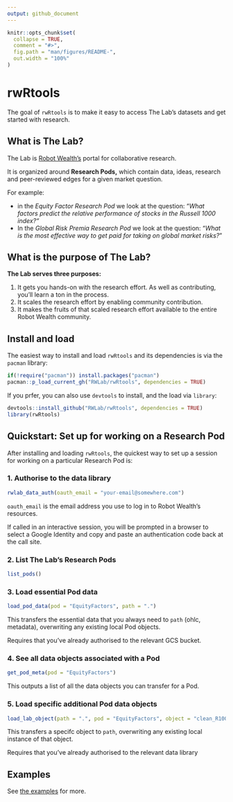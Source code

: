 ```yaml
---
output: github_document
---
```


<!-- README.md is generated from README.Rmd. Please edit that file -->

```r
knitr::opts_chunk$set(
  collapse = TRUE,
  comment = "#>",
  fig.path = "man/figures/README-",
  out.width = "100%"
)
```

# rwRtools

<!-- badges: start -->
<!-- badges: end -->

The goal of `rwRtools` is to make it easy to access The Lab's datasets and get started with research. 

## What is The Lab?

The Lab is [Robot Wealth's](https://robotwealth.com/) portal for collaborative research. 

It is organized around **Research Pods,** which contain data, ideas, research and peer-reviewed edges for a given market question.

For example:

- in the *Equity Factor Research Pod* we look at the question: "*What factors predict the relative performance of stocks in the Russell 1000 index?"*
- In the *Global Risk Premia Research Pod* we look at the question: "*What is the most effective way to get paid for taking on global market risks?* "

## What is the purpose of The Lab?

**The Lab serves three purposes:**

1. It gets you hands-on with the research effort. As well as contributing, you'll learn a ton in the process. 
2. It scales the research effort by enabling community contribution.
3. It makes the fruits of that scaled research effort available to the entire Robot Wealth community.

## Install and load

The easiest way to install and load `rwRtools` and its dependencies is via the `pacman` library:

```r
if(!require("pacman")) install.packages("pacman")
pacman::p_load_current_gh("RWLab/rwRtools", dependencies = TRUE)
```

If you prfer, you can also use `devtools` to install, and the load via `library`:

```r
devtools::install_github("RWLab/rwRtools", dependencies = TRUE)
library(rwRtools)
```

## Quickstart: Set up for working on a Research Pod

After installing and loading `rwRtools`, the quickest way to set up a session for working on a particular Research Pod is:

### 1. Authorise to the data library

```r
rwlab_data_auth(oauth_email = "your-email@somewhere.com")
```

`oauth_email` is the email address you use to log in to Robot Wealth's resources. 

If called in an interactive session, you will be prompted in a browser to select a Google Identity and copy and paste an authentication code back at the call site.

### 2. List The Lab's Research Pods

```r
list_pods()
```

### 3. Load essential Pod data
 
```r
load_pod_data(pod = "EquityFactors", path = ".")
```

This transfers the essential data that you always need to `path` (ohlc, metadata), overwriting any existing local Pod objects. 

Requires that you've already authorised to the relevant GCS bucket.

### 4. See all data objects associated with a Pod

```r
get_pod_meta(pod = "EquityFactors")
```

This outputs a list of all the data objects you can transfer for a Pod.

### 5. Load specific additional Pod data objects

```r
load_lab_object(path = ".", pod = "EquityFactors", object = "clean_R1000.csv")
```

This transfers a specifc object to `path`, overwriting any existing local instance of that object. 

Requires that you've already authorised to the relevant data library

## Examples

See [the examples](examples/) for more.
